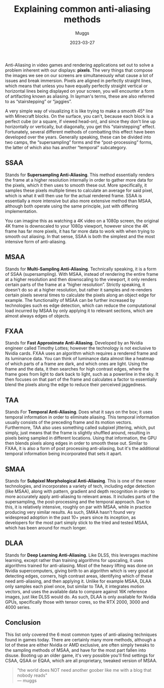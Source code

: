 ﻿---
title: 'Explaining common anti-aliasing methods'
excerpt: 'Anti-Aliasing in video games and rendering applications set out to solve a problem inherent with our displays: pixels.'
author: 'Muggs'
image: '/assets/content/aliasing.jpg'
date: '2023-03-27'
tags:
  - games
  - graphics
---

Anti-Aliasing in video games and rendering applications set out to solve a problem inherent with our displays: **pixels**. The very things that compose the images we see on our screens are simultaneously what cause a lot of issues and break immersion. Pixels are aligned in perfectly straight lines, which means that unless you have equally perfectly straight vertical or horizontal lines being displayed on your screen, you will encounter a form of artifacting known as aliasing. In layman's terms, these are also referred to as “stairstepping” or “jaggies”.

A very simple way of visualizing it is like trying to make a smooth 45° line with Minecraft blocks. On the surface, you can't, because each block is a perfect cube (or a square, if viewed head-on), and since they don't line up horizontally or vertically, but diagonally, you get this “stairstepping” effect. Fortunately, several different methods of combatting this effect have been developed over the years. Generally speaking, these can be divided into two camps, the “supersampling” forms and the “post-processing” forms, the latter of which also has another “temporal” subcategory.

## SSAA

Stands for **Supersampling Anti-Aliasing**. This method essentially renders the frame at a higher resolution internally in order to gather more data for the pixels, which it then uses to smooth these out. More specifically, it samples these pixels multiple times to calculate an average for said pixel, which is what it will then use for the actual rendered frame. SSAA is essentially a more intensive but also more extensive method than MSAA, although both operate using the same principle, just with differing implementation.

You can imagine this as watching a 4K video on a 1080p screen, the original 4K frame is downscaled to your 1080p viewport, however since the 4K frame has far more pixels, it has far more data to work with when trying to smooth out aliasing. In that sense, SSAA is both the simplest and the most intensive form of anti-aliasing.

## MSAA

Stands for **Multi-Sampling Anti-Aliasing**. Technically speaking, it is a form of SSAA (supersampling). With MSAA, instead of rendering the entire frame at a higher resolution and then downscaling to the viewport, it only renders certain parts of the frame at a “higher resolution”. Strictly speaking, it doesn't do so at a higher resolution, but rather it samples and re-renders certain pixels several times to calculate the pixels along an object edge for example. The functionality of MSAA can be further increased by technologies such es edge detection, which can reduce the computational load incurred by MSAA by only applying it to relevant sections, which are almost always edges of objects.

## FXAA

Stands for **Fast Approximate Anti-Aliasing**. Developed by an Nvidia engineer called Timothy Lottes; however the technology is not exclusive to Nvidia cards. FXAA uses an algorithm which requires a rendered frame and its luminance data. You can think of luminance data almost like a heatmap of which parts of a frame are dark, and which ones are light. Using the frame and the data, it then searches for high contrast edges, where the frame goes from light to dark back to light, such as a powerline in the sky. It then focuses on that part of the frame and calculates a factor to essentially blend the pixels along the edge to reduce their perceived jaggedness.

## TAA

Stands For **Temporal Anti-Aliasing**. Does what it says on the box; it uses temporal information in order to eliminate aliasing. This temporal information usually consists of the preceding frame and its motion vectors. Furthermore, TAA also uses something called subpixel jittering, which, put simply, just means that the frame is slightly shuffled around, resulting in pixels being sampled in different locations. Using that information, the GPU then blends pixels along edges in order to smooth these out. Similar to FXAA, it is also a form of post processing anti-aliasing, but it's the additional temporal information being incorporated that sets it apart.

## SMAA

Stands for **Subpixel Morphological Anti-Aliasing**. This is one of the newer technologies, and incorporates a variety of tech, including edge detection (like MSAA), along with pattern, gradient and depth recognition in order to more accurately apply anti-aliasing to relevant areas. It includes parts of the supersampling, the post-processing and the temporal approach. Due to this, it is relatively intensive, roughly on par with MSAA, while in practice producing very similar results. As such, SMAA hasn't found very widespread adoption in the past 10+ years since its inception, as developers for the most part simply stick to the tried and tested MSAA, which has been around for much longer.

## DLAA

Stands for **Deep Learning Anti-Aliasing**. Like DLSS, this leverages machine learning, except rather than training algorithms for upscaling, it uses algorithms trained for anti-aliasing. Most of the heavy lifting was done on Nvidia supercomputers, giving birth to an algorithm which is very good at detecting edges, corners, high contrast areas, identifying which of these need anti-aliasing, and then applying it. Unlike for example MSAA, DLAA only samples each pixel once, but similar to TAA, it integrates motion vectors, and uses the available data to compare against 16K reference images, just like DLSS would do. As such, DLAA is only available for Nvidia GPUs, specifically those with tensor cores, so the RTX 2000, 3000 and 4000 series.

## Conclusion

This list only covered the 6 most common types of anti-aliasing techniques found in games today. There are certainly many more methods, although a lot of these are either Nvidia or AMD exclusive, are often simply tweaks to the sampling methods of MSAA, and have for the most part fallen into disuse. Booting up an older game, it's very possible you'll find settings for CSAA, QSAA or EQAA, which are all proprietary, tweaked version of MSAA.

> "the world does NOT need another goober like me with a blog that nobody reads"  
> — muggs
